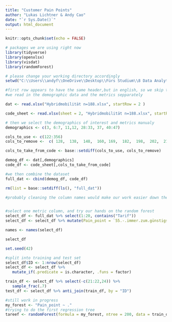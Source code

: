 ```yaml
---
title: "Customer Pain Points"
author: "Lukas Lichtner & Andy Cao"
date: "`r Sys.Date()`"
output: html_document
---
```


```r
knitr::opts_chunk$set(echo = FALSE)

# packages we are using right now
library(tidyverse)
library(openxlsx)
library(visdat)
library(randomForest)

# please change your working directory accordingly
setwd("C:\\Users\\andyf\\OneDrive\\Desktop\\Fürs Studium\\8 Data Analytics\\GitHub\\data_analytics_4_P-B")


```

```r
#first row appears to have the same header,but in english, so we skip that
#we read in the demographic data and the metrics sepparately

dat <- read.xlsx("Hybridmobilität n=188.xlsx", startRow = 2 )

code_sheet <- read.xlsx(sheet = 2, "Hybridmobilität n=188.xlsx", startRow = 2)

# then we select the demographics of interest and metrics manualy
demographics <- c(3, 6:7, 11,12, 28:33, 37, 40:47)

cols_to_use <- c(122:356)
cols_to_remove <-  c( 128,  138,  148,  160, 169,  182,  198,  202,  215,  223,  228,  239,  246,  256,  266,  278,  287,  300,  316,  320,  333,  341,  346)

cols_to_take_from_code <- base::setdiff(cols_to_use, cols_to_remove)

demog_df <- dat[,demographics]
code_df <- code_sheet[,cols_to_take_from_code]

#we then combine the dataset
full_dat <- cbind(demog_df, code_df)

rm(list = base::setdiff(ls(), "full_dat"))
```

```r

#probably cleaning the column names would make our work easier down the line....


#select one metric column, and try our hands on the random forest
select_df <- full_dat %>% select(1:20, contains("Tarif"))
select_df <- select_df %>% mutate(Pain_point = `55.-.immer.zum.günstigsten.Tarif.zu.fahren`- `55.-.immer.zum.günstigsten.Tarif.zu.fahren.1`)

names <- names(select_df)

select_df

set.seed(42)

#split into training and test set
select_df$ID <- 1:nrow(select_df)
select_df <- select_df %>% 
   mutate_if(.predicate = is.character, .funs = factor)

train_df <- select_df %>% select(-c(21:22,24)) %>% 
   sample_frac(.7)
test_df <- select_df %>% anti_join(train_df, by = "ID")

#still work in progress
my_forest <- "Pain_point ~ ."
#trying to do the first regression tree
tareef <- randomForest(formula = my_forest, ntree = 200, data = train_df)
```

